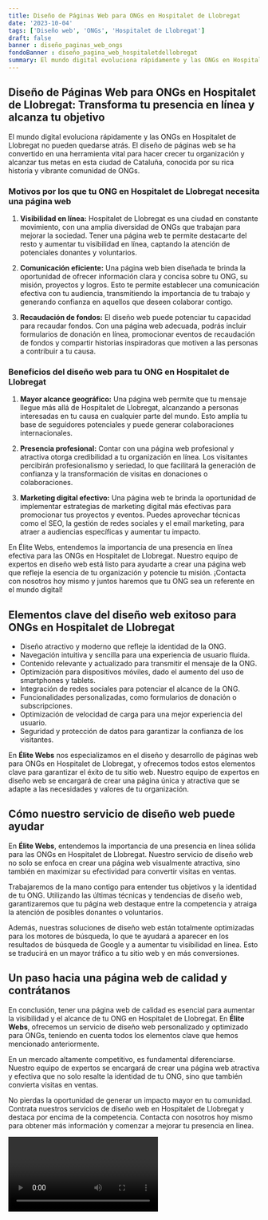 ```yaml
---
title: Diseño de Páginas Web para ONGs en Hospitalet de Llobregat
date: '2023-10-04'
tags: ['Diseño web', 'ONGs', 'Hospitalet de Llobregat']
draft: false
banner : diseño_paginas_web_ongs
fondoBanner : diseño_pagina_web_hospitaletdellobregat
summary: El mundo digital evoluciona rápidamente y las ONGs en Hospitalet de Llobregat no pueden quedarse atrás. El diseño de páginas web se ha convertido en una herramienta vital para hacer crecer tu organización y alcanzar tus metas en esta ciudad de Cataluña, conocida por su rica historia y vibrante comunidad de ONGs.
---
```


## Diseño de Páginas Web para ONGs en Hospitalet de Llobregat: Transforma tu presencia en línea y alcanza tu objetivo

El mundo digital evoluciona rápidamente y las ONGs en Hospitalet de Llobregat no pueden quedarse atrás. El diseño de páginas web se ha convertido en una herramienta vital para hacer crecer tu organización y alcanzar tus metas en esta ciudad de Cataluña, conocida por su rica historia y vibrante comunidad de ONGs.

### Motivos por los que tu ONG en Hospitalet de Llobregat necesita una página web

1. **Visibilidad en línea:** Hospitalet de Llobregat es una ciudad en constante movimiento, con una amplia diversidad de ONGs que trabajan para mejorar la sociedad. Tener una página web te permite destacarte del resto y aumentar tu visibilidad en línea, captando la atención de potenciales donantes y voluntarios.

2. **Comunicación eficiente:** Una página web bien diseñada te brinda la oportunidad de ofrecer información clara y concisa sobre tu ONG, su misión, proyectos y logros. Esto te permite establecer una comunicación efectiva con tu audiencia, transmitiendo la importancia de tu trabajo y generando confianza en aquellos que deseen colaborar contigo.

3. **Recaudación de fondos:** El diseño web puede potenciar tu capacidad para recaudar fondos. Con una página web adecuada, podrás incluir formularios de donación en línea, promocionar eventos de recaudación de fondos y compartir historias inspiradoras que motiven a las personas a contribuir a tu causa.

### Beneficios del diseño web para tu ONG en Hospitalet de Llobregat

1. **Mayor alcance geográfico:** Una página web permite que tu mensaje llegue más allá de Hospitalet de Llobregat, alcanzando a personas interesadas en tu causa en cualquier parte del mundo. Esto amplía tu base de seguidores potenciales y puede generar colaboraciones internacionales.

2. **Presencia profesional:** Contar con una página web profesional y atractiva otorga credibilidad a tu organización en línea. Los visitantes percibirán profesionalismo y seriedad, lo que facilitará la generación de confianza y la transformación de visitas en donaciones o colaboraciones.

3. **Marketing digital efectivo:** Una página web te brinda la oportunidad de implementar estrategias de marketing digital más efectivas para promocionar tus proyectos y eventos. Puedes aprovechar técnicas como el SEO, la gestión de redes sociales y el email marketing, para atraer a audiencias específicas y aumentar tu impacto.

En Élite Webs, entendemos la importancia de una presencia en línea efectiva para las ONGs en Hospitalet de Llobregat. Nuestro equipo de expertos en diseño web está listo para ayudarte a crear una página web que refleje la esencia de tu organización y potencie tu misión. ¡Contacta con nosotros hoy mismo y juntos haremos que tu ONG sea un referente en el mundo digital!

<GifSeo />

<Cta />

## Elementos clave del diseño web exitoso para ONGs en Hospitalet de Llobregat

- Diseño atractivo y moderno que refleje la identidad de la ONG.
- Navegación intuitiva y sencilla para una experiencia de usuario fluida.
- Contenido relevante y actualizado para transmitir el mensaje de la ONG.
- Optimización para dispositivos móviles, dado el aumento del uso de smartphones y tablets.
- Integración de redes sociales para potenciar el alcance de la ONG.
- Funcionalidades personalizadas, como formularios de donación o subscripciones.
- Optimización de velocidad de carga para una mejor experiencia del usuario.
- Seguridad y protección de datos para garantizar la confianza de los visitantes.

En **Élite Webs** nos especializamos en el diseño y desarrollo de páginas web para ONGs en Hospitalet de Llobregat, y ofrecemos todos estos elementos clave para garantizar el éxito de tu sitio web. Nuestro equipo de expertos en diseño web se encargará de crear una página única y atractiva que se adapte a las necesidades y valores de tu organización.

## Cómo nuestro servicio de diseño web puede ayudar

En **Élite Webs**, entendemos la importancia de una presencia en línea sólida para las ONGs en Hospitalet de Llobregat. Nuestro servicio de diseño web no solo se enfoca en crear una página web visualmente atractiva, sino también en maximizar su efectividad para convertir visitas en ventas.

Trabajaremos de la mano contigo para entender tus objetivos y la identidad de tu ONG. Utilizando las últimas técnicas y tendencias de diseño web, garantizaremos que tu página web destaque entre la competencia y atraiga la atención de posibles donantes o voluntarios.

Además, nuestras soluciones de diseño web están totalmente optimizadas para los motores de búsqueda, lo que te ayudará a aparecer en los resultados de búsqueda de Google y a aumentar tu visibilidad en línea. Esto se traducirá en un mayor tráfico a tu sitio web y en más conversiones.

## Un paso hacia una página web de calidad y contrátanos

En conclusión, tener una página web de calidad es esencial para aumentar la visibilidad y el alcance de tu ONG en Hospitalet de Llobregat. En **Élite Webs**, ofrecemos un servicio de diseño web personalizado y optimizado para ONGs, teniendo en cuenta todos los elementos clave que hemos mencionado anteriormente.

En un mercado altamente competitivo, es fundamental diferenciarse. Nuestro equipo de expertos se encargará de crear una página web atractiva y efectiva que no solo resalte la identidad de tu ONG, sino que también convierta visitas en ventas.

No pierdas la oportunidad de generar un impacto mayor en tu comunidad. Contrata nuestros servicios de diseño web en Hospitalet de Llobregat y destaca por encima de la competencia. Contacta con nosotros hoy mismo para obtener más información y comenzar a mejorar tu presencia en línea.

<Video />

<CtaBot job='ONGs' city='Hospitalet de Llobregat'/>

<Gmaps query='Hospitalet de Llobregat+españa+maps' />